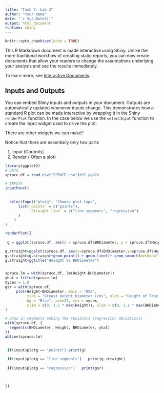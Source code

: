 ---
title: "Task 7: Lab 3"
author: "Your name"
date: "`r Sys.Date()`"
output: html_document
runtime: shiny
---

```{r setup, include=FALSE}
knitr::opts_chunk$set(echo = TRUE)
```

This R Markdown document is made interactive using Shiny. Unlike the more traditional workflow of creating static reports, you can now create documents that allow your readers to change the assumptions underlying your analysis and see the results immediately. 

To learn more, see [Interactive Documents](http://rmarkdown.rstudio.com/authoring_shiny.html).

## Inputs and Outputs

You can embed Shiny inputs and outputs in your document. Outputs are automatically updated whenever inputs change.  This demonstrates how a standard R plot can be made interactive by wrapping it in the Shiny `renderPlot` function. In the case below we use the `selectInput` function to create the input widget used to drive the plot.

There are other widgets we can make!!

Notice that there are essentially only two parts

 1. Input (Controls)
 2. Render ( Often a plot)

```{r slr, echo=FALSE}
library(ggplot2)
# DATA
spruce.df = read.csv("SPRUCE.csv")#MS pg478

# INPUTS
inputPanel(
  
  
  selectInput("plotg", "Choose plot type",
      list(`points` = c("points"),
           `Straight line` = c("line segments", "regression")
      )
    )
)

renderPlot({
  
 g = ggplot(spruce.df, aes(x = spruce.df$BHDiameter, y = spruce.df$Height)) + geom_point() 

g.straight=ggplot(spruce.df, aes(x=spruce.df$BHDiameter,y=spruce.df$Height,colour=spruce.df$BHDiameter))
g.straight=g.straight+geom_point() + geom_line()+ geom_smooth(method="lm")
g.straight+ggtitle("Heieght Vs BHDiameter") 


spruce.lm = with(spruce.df, lm(Height~BHDiameter))
yhat = fitted(spruce.lm)
mycex = 1.0
gsr = with(spruce.df, 
     plot(Height~BHDiameter, main = "RSS",
          xlab = "Breast Height Diameter (cm)", ylab = "Height of Tree (m)",
          bg = "Blue", pch=21, cex = mycex, 
          ylim = c(0, 1.1 * max(Height)), xlim = c(0, 1.1 * max(BHDiameter)))
)

# Draw in segments making the residuals (regression deviations)
with(spruce.df, {
  segments(BHDiameter, Height, BHDiameter, yhat)
})
abline(spruce.lm)

  
 if(input$plotg == "points") print(g)
 
 if(input$plotg == "line segments")   print(g.straight)
 
 if(input$plotg == "regression")   print(gsr)
 

   
})
```

